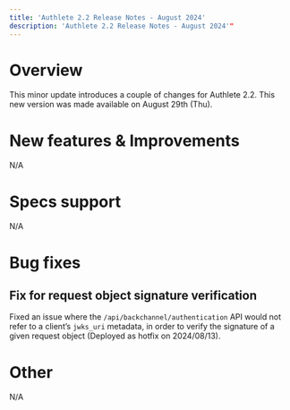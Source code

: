 ```yaml
---
title: 'Authlete 2.2 Release Notes - August 2024'
description: 'Authlete 2.2 Release Notes - August 2024'"
---
```


# Overview

This minor update introduces a couple of changes for Authlete 2.2.
This new version was made available on August 29th (Thu).

# New features & Improvements

N/A

# Specs support

N/A

# Bug fixes

## Fix for request object signature verification

Fixed an issue where the `/api/backchannel/authentication` API would not refer to a client’s `jwks_uri` metadata, in order to verify the signature of a given request object (Deployed as hotfix on 2024/08/13).

# Other

N/A
